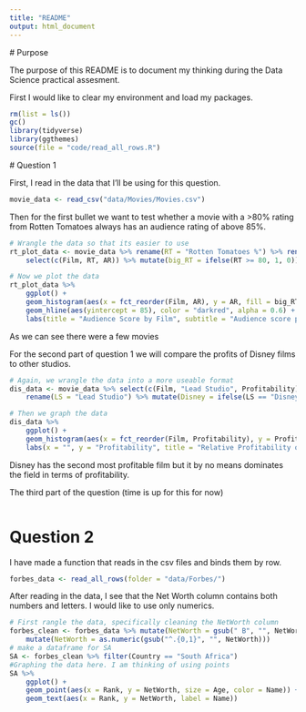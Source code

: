 ```yaml
---
title: "README"
output: html_document
---
```

 # Purpose
 
 The purpose of this README is to document my thinking during the Data Science practical assesment. 
 
 First I would like to clear my environment and load my packages.
```r
rm(list = ls())
gc()
library(tidyverse)
library(ggthemes)
source(file = "code/read_all_rows.R")
```
 
 # Question 1
 
First, I read in the data that I'll be using for this question.
```r
movie_data <- read_csv("data/Movies/Movies.csv")
```
 
 Then for the first bullet we want to test whether a movie with a >80% rating from Rotten Tomatoes always has an audience rating of above 85%.
```r
# Wrangle the data so that its easier to use
rt_plot_data <- movie_data %>% rename(RT = "Rotten Tomatoes %") %>% rename(AR = "Audience  score %") %>% 
    select(c(Film, RT, AR)) %>% mutate(big_RT = ifelse(RT >= 80, 1, 0))

# Now we plot the data
rt_plot_data %>% 
    ggplot() +
    geom_histogram(aes(x = fct_reorder(Film, AR), y = AR, fill = big_RT), stat = "identity") +
    geom_hline(aes(yintercept = 85), color = "darkred", alpha = 0.6) +
    labs(title = "Audience Score by Film", subtitle = "Audience score per film differentiated by whether Rotten Tomatoes rated greater than 80%" ,x = "", y = "Audience Score")

```
 
As we can see there were a few movies 
 
For the second part of question 1 we will compare the profits of Disney films to other studios.
```r
# Again, we wrangle the data into a more useable format
dis_data <- movie_data %>% select(c(Film, "Lead Studio", Profitability)) %>% 
    rename(LS = "Lead Studio") %>% mutate(Disney = ifelse(LS == "Disney", 1, 0))

# Then we graph the data
dis_data %>% 
    ggplot() +
    geom_histogram(aes(x = fct_reorder(Film, Profitability), y = Profitability, fill = Disney), stat = "identity") +
    labs(x = "", y = "Profitability", title = "Relative Profitability of Disney Films")
```

 Disney has the second most profitable film but it by no means dominates the field in terms of profitability.
 
 The third part of the question (time is up for this for now)
```r

```
 
# Question 2

I have made a function that reads in the csv files and binds them by row.
```r
forbes_data <- read_all_rows(folder = "data/Forbes/")
```

After reading in the data, I see that the Net Worth column contains both numbers and letters. I would like to use only numerics.
```r
# First rangle the data, specifically cleaning the NetWorth column
forbes_clean <- forbes_data %>% mutate(NetWorth = gsub(" B", "", NetWorth)) %>% 
    mutate(NetWorth = as.numeric(gsub("^.{0,1}", "", NetWorth)))  
# make a dataframe for SA
SA <- forbes_clean %>% filter(Country == "South Africa")
#Graphing the data here. I am thinking of using points
SA %>% 
    ggplot() +
    geom_point(aes(x = Rank, y = NetWorth, size = Age, color = Name)) +
    geom_text(aes(x = Rank, y = NetWorth, label = Name))

```

